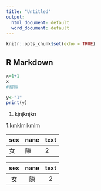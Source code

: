 ```yaml
---
title: "Untitled"
output:
  html_document: default
  word_document: default
---
```


```r
knitr::opts_chunk$set(echo = TRUE)
```

## R Markdown

```r
x=1+1
x
#錯誤
```

```r
y<-"1"
print(y)
```

1. kjnjknjkn

1.kmklmlkmlm

| sex | nane | text |
| --- | --- | --- |
| 女 | 陳 | 2 |

| sex | nane | text |
| :-: | :-: | :-: |
| 女 | 陳 | 2 |

